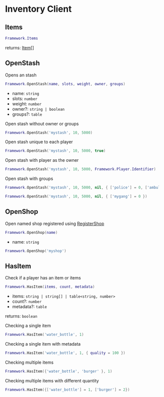 # Inventory Client

## Items

```lua
Framework.Items
```

returns: [Item[]](/bridge/inventory/item)

## OpenStash

Opens an stash

```lua
Framework.OpenStash(name, slots, weight, owner, groups)
```

- name: `string`
- slots: `number`
- weight: `number`
- owner?: `string | boolean`
- groups?: `table`

Open stash without owner or groups
```lua
Framework.OpenStash('mystash', 10, 5000)
```

Open stash unique to each player
```lua
Framework.OpenStash('mystash', 10, 5000, true)
```

Open stash with player as the owner
```lua
Framework.OpenStash('mystash', 10, 5000, Framework.Player.Identifier)
```

Open stash with groups
```lua
Framework.OpenStash('mystash', 10, 5000, nil, { ['police'] = 0, ['ambulance'] = 0 })

Framework.OpenStash('mystash', 10, 5000, nil, { ['mygang'] = 0 })
```

## OpenShop

Open named shop registered using [RegisterShop](/bridge/inventory/server#registershop)

```lua
Framework.OpenShop(name)
```

- name: `string`

```lua
Framework.OpenShop('myshop')
```


## HasItem

Check if a player has an item or items

```lua
Framework.HasItem(items, count, metadata)
```

- items: `string | string[] | table<string, number>`
- count?: `number`
- metadata?: `table`

returns: `boolean`

Checking a single item
```lua
Framework.HasItem('water_bottle', 1)
```

Checking a single item with metadata
```lua
Framework.HasItem('water_bottle', 1, { quality = 100 })
```

Checking multiple items
```lua
Framework.HasItem({'water_bottle', 'burger' }, 1)
```

Checking multiple items with different quantity
```lua
Framework.HasItem({['water_bottle'] = 1, ['burger'] = 2})
```